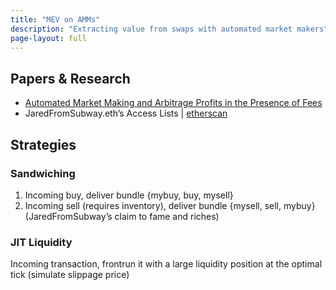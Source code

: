 ```yaml
---
title: "MEV on AMMs"
description: "Extracting value from swaps with automated market makers"
page-layout: full
---
```


## Papers & Research

- [Automated Market Making and Arbitrage Profits in the Presence of Fees](https://moallemi.com/ciamac/papers/lvr-fee-model-2023.pdf)
- JaredFromSubway.eth's Access Lists | [etherscan](https://etherscan.io/tx/0xd0e3759e51642568364776b4f389805323b2f3dd17a07ef2c53d3ffd6bb022d4#accesslist)

## Strategies

### Sandwiching

1. Incoming buy, deliver bundle {mybuy, buy, mysell}
2. Incoming sell (requires inventory), deliver bundle {mysell, sell, mybuy} (JaredFromSubway's claim to fame and riches)

### JIT Liquidity

Incoming transaction, frontrun it with a large liquidity position at the optimal tick (simulate slippage price)